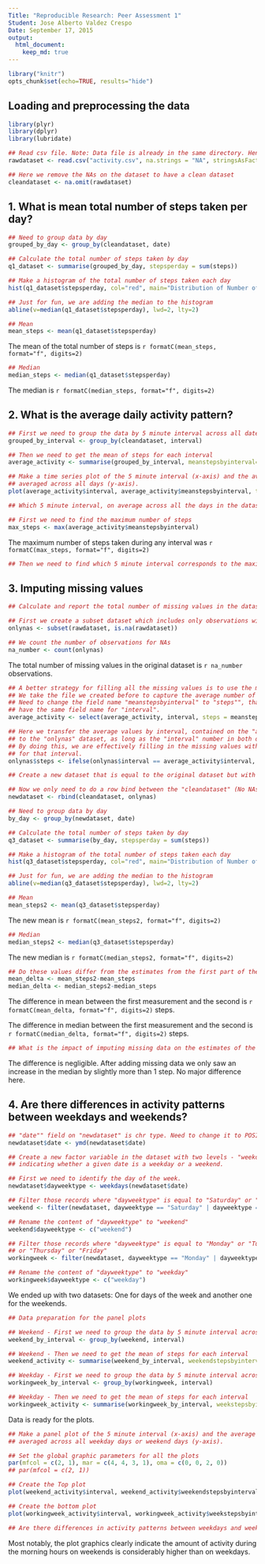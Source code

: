 ```yaml
---
Title: "Reproducible Research: Peer Assessment 1"
Student: Jose Alberto Valdez Crespo
Date: September 17, 2015
output: 
  html_document:
    keep_md: true
---
```


```r
library("knitr")
opts_chunk$set(echo=TRUE, results="hide")
```


## Loading and preprocessing the data
```r
library(plyr)
library(dplyr)
library(lubridate)
```

```r
## Read csv file. Note: Data file is already in the same directory. Hence, no need to define path.
rawdataset <- read.csv("activity.csv", na.strings = "NA", stringsAsFactors = FALSE)

## Here we remove the NAs on the dataset to have a clean dataset
cleandataset <- na.omit(rawdataset)
```


## 1. What is mean total number of steps taken per day?
```r
## Need to group data by day
grouped_by_day <- group_by(cleandataset, date)

## Calculate the total number of steps taken by day
q1_dataset <- summarise(grouped_by_day, stepsperday = sum(steps))

## Make a histogram of the total number of steps taken each day
hist(q1_dataset$stepsperday, col="red", main="Distribution of Number of Steps Taken by Day", xlab = "Number of Steps", ylab = "Frequency", ylim = c(0,30))

## Just for fun, we are adding the median to the histogram
abline(v=median(q1_dataset$stepsperday), lwd=2, lty=2)
```

```r
## Mean
mean_steps <- mean(q1_dataset$stepsperday)
```
The mean of the total number of steps is `r formatC(mean_steps, format="f", digits=2)`

```r
## Median
median_steps <- median(q1_dataset$stepsperday)
```

The median is `r formatC(median_steps, format="f", digits=2)`

## 2. What is the average daily activity pattern?
```r
## First we need to group the data by 5 minute interval across all dates
grouped_by_interval <- group_by(cleandataset, interval)

## Then we need to get the mean of steps for each interval
average_activity <- summarise(grouped_by_interval, meanstepsbyinterval=mean(steps))

## Make a time series plot of the 5 minute interval (x-axis) and the average number of steps taken,
## averaged across all days (y-axis).
plot(average_activity$interval, average_activity$meanstepsbyinterval, type = "l", col="red", xlab = "5 Minute Intervals", ylab = "Average Number of Steps", xlim= c(0, 2500), ylim=c(0,210), main = "Average Daily Activity Pattern")
```

```r
## Which 5 minute interval, on average across all the days in the dataset, contains the maximum number of steps?

## First we need to find the maximum number of steps
max_steps <- max(average_activity$meanstepsbyinterval)
```
The maximum number of steps taken during any interval was `r formatC(max_steps, format="f", digits=2)`

```r
## Then we need to find which 5 minute interval corresponds to the maximum number of steps

```


## 3. Imputing missing values
```r
## Calculate and report the total number of missing values in the dataset

## First we create a subset dataset which includes only observations with NAs values
onlynas <- subset(rawdataset, is.na(rawdataset))

## We count the number of observations for NAs
na_number <- count(onlynas)
```
The total number of missing values in the original dataset is `r na_number` observations.

```r
## A better strategy for filling all the missing values is to use the mean of the 5 minute interval
## We take the file we created before to capture the average number of steps by interval.
## Need to change the field name "meanstepsbyinterval" to "steps"", that way both datasets will 
## have the same field name for "interval".
average_activity <- select(average_activity, interval, steps = meanstepsbyinterval)

## Here we transfer the average values by interval, contained on the "average_activity" dataset
## to the "onlynas" dataset, as long as the "interval" number in both datasets matches.
## By doing this, we are effectively filling in the missing values with the mean across all dates
## for that interval.
onlynas$steps <- ifelse(onlynas$interval == average_activity$interval, average_activity$steps)

## Create a new dataset that is equal to the original dataset but with the missing data filled.

## Now we only need to do a row bind between the "cleandataset" (No NAs), with this updated dataset
newdataset <- rbind(cleandataset, onlynas)

## Need to group data by day
by_day <- group_by(newdataset, date)

## Calculate the total number of steps taken by day
q3_dataset <- summarise(by_day, stepsperday = sum(steps))
```

```r
## Make a histogram of the total number of steps taken each day
hist(q3_dataset$stepsperday, col="red", main="Distribution of Number of Steps Taken by Day", xlab = "Number of Steps", ylab = "Frequency", ylim = c(0,40))

## Just for fun, we are adding the median to the histogram
abline(v=median(q3_dataset$stepsperday), lwd=2, lty=2)
```

```r
## Mean
mean_steps2 <- mean(q3_dataset$stepsperday)
```
The new mean is `r formatC(mean_steps2, format="f", digits=2)`

```r
## Median
median_steps2 <- median(q3_dataset$stepsperday)
```
The new median is `r formatC(median_steps2, format="f", digits=2)`

```r
## Do these values differ from the estimates from the first part of the assignment?
mean_delta <- mean_steps2-mean_steps
median_delta <- median_steps2-median_steps
```
The difference in mean between the first measurement and the second is `r formatC(mean_delta, format="f", digits=2)` steps.

The difference in median between the first measurement and the second is `r formatC(median_delta, format="f", digits=2)` steps.

```r
## What is the impact of imputing missing data on the estimates of the total daily number of steps?
```
The difference is negligible. After adding missing data we only saw an increase in the median by slightly more than 1 step. No major difference here.

## 4. Are there differences in activity patterns between weekdays and weekends?
```r
## "date"" field on "newdataset" is chr type. Need to change it to POSIXct type
newdataset$date <- ymd(newdataset$date)

## Create a new factor variable in the dataset with two levels - "weekday" and "weekend",
## indicating whether a given date is a weekday or a weekend.

## First we need to identify the day of the week.
newdataset$dayweektype <- weekdays(newdataset$date)

## Filter those records where "dayweektype" is equal to "Saturday" or "Sunday"
weekend <- filter(newdataset, dayweektype == "Saturday" | dayweektype == "Sunday")

## Rename the content of "dayweektype" to "weekend"
weekend$dayweektype <- c("weekend")

## Filter those records where "dayweektype" is equal to "Monday" or "Tuesday" or "Wednesday" 
## or "Thursday" or "Friday"
workingweek <- filter(newdataset, dayweektype == "Monday" | dayweektype == "Tuesday" | dayweektype == "Wednesday" | dayweektype == "Thursday" | dayweektype == "Friday")

## Rename the content of "dayweektype" to "weekday"
workingweek$dayweektype <- c("weekday")
```
We ended up with two datasets: One for days of the week and another one for the weekends.

```r
## Data preparation for the panel plots

## Weekend - First we need to group the data by 5 minute interval across all dates
weekend_by_interval <- group_by(weekend, interval)

## Weekend - Then we need to get the mean of steps for each interval
weekend_activity <- summarise(weekend_by_interval, weekendstepsbyinterval=mean(steps))

## Weekday - First we need to group the data by 5 minute interval across all dates
workingweek_by_interval <- group_by(workingweek, interval)

## Weekday - Then we need to get the mean of steps for each interval
workingweek_activity <- summarise(workingweek_by_interval, weekstepsbyinterval=mean(steps))
```
Data is ready for the plots.

```r
## Make a panel plot of the 5 minute interval (x-axis) and the average number of steps taken,
## averaged across all weekday days or weekend days (y-axis).

## Set the global graphic parameters for all the plots
par(mfcol = c(2, 1), mar = c(4, 4, 3, 1), oma = c(0, 0, 2, 0))
## par(mfcol = c(2, 1))

## Create the Top plot
plot(weekend_activity$interval, weekend_activity$weekendstepsbyinterval, type = "l", col="red", xlab = "Intervals", ylab = "Number of Steps", xlim= c(0, 2500), ylim=c(0,250), main = "Weekend")

## Create the bottom plot
plot(workingweek_activity$interval, workingweek_activity$weekstepsbyinterval, type = "l", col="red", xlab = "Intervals", ylab = "Number of Steps", xlim= c(0, 2500), ylim=c(0,250), main = "Weekday")
```

```r
## Are there differences in activity patterns between weekdays and weekends?
```
Most notably, the plot graphics clearly indicate the amount of activity during the morning hours on weekends is considerably higher than on weekdays.